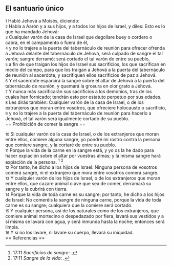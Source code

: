 == El santuario único ==

{{anchor|1}} <small>1</small> Habló Jehová a Moisés, diciendo:<br>
{{anchor|2}} <small>2</small> Habla a Aarón y a sus hijos, y a todos los hijos de Israel, y diles: Esto es lo que ha mandado Jehová:<br>
{{anchor|3}} <small>3</small> Cualquier varón de la casa de Israel que degollare buey o cordero o cabra, en el campamento o fuera de él,<br>
{{anchor|4}} <small>4</small> y no lo trajere a la puerta del tabernáculo de reunión para ofrecer ofrenda a Jehová delante del tabernáculo de Jehová, será culpado de sangre el tal varón; sangre derramó; será cortado el tal varón de entre su pueblo,<br>
{{anchor|5}} <small>5</small> a fin de que traigan los hijos de Israel sus sacrificios, los que sacrifican en medio del campo, para que los traigan a Jehová a la puerta del tabernáculo de reunión al sacerdote, y sacrifiquen ellos sacrificios de paz a Jehová.<br>
{{anchor|6}} <small>6</small> Y el sacerdote esparcirá la sangre sobre el altar de Jehová a la puerta del tabernáculo de reunión, y quemará la grosura en olor grato a Jehová.<br>
{{anchor|7}} <small>7</small> Y nunca más sacrificarán sus sacrificios a los demonios, tras de los cuales han fornicado; tendrán esto por estatuto perpetuo por sus edades.<br>
{{anchor|8}} <small>8</small> Les dirás también: Cualquier varón de la casa de Israel, o de los extranjeros que moran entre vosotros, que ofreciere holocausto o sacrificio,<br>
{{anchor|9}} <small>9</small> y no lo trajere a la puerta del tabernáculo de reunión para hacerlo a Jehová, el tal varón será igualmente cortado de su pueblo.<br>
== Prohibición de comer la sangre ==

{{anchor|10}} <small>10</small> Si cualquier varón de la casa de Israel, o de los extranjeros que moran entre ellos, comiere alguna sangre, yo pondré mi rostro contra la persona que comiere sangre, y la cortaré de entre su pueblo.<br>
{{anchor|11}} <small>11</small> Porque la vida de la carne en la sangre está, y yo os la he dado para hacer expiación sobre el altar por vuestras almas; y la misma sangre hará expiación de la persona. <ref>17:11 ''Sacrificios de sangre'': {{lib|LU|63|6|4}}.</ref> <ref>17:11 ''Sangre de la vida'': {{lib|LU|84|2|1}}.</ref><br>
{{anchor|12}} <small>12</small> Por tanto, he dicho a los hijos de Israel: Ninguna persona de vosotros comerá sangre, ni el extranjero que mora entre vosotros comerá sangre.<br>
{{anchor|13}} <small>13</small> Y cualquier varón de los hijos de Israel, o de los extranjeros que moran entre ellos, que cazare animal o ave que sea de comer, derramará su sangre y la cubrirá con tierra.<br>
{{anchor|14}} <small>14</small> Porque la vida de toda carne es su sangre; por tanto, he dicho a los hijos de Israel: No comeréis la sangre de ninguna carne, porque la vida de toda carne es su sangre; cualquiera que la comiere será cortado.<br>
{{anchor|15}} <small>15</small> Y cualquier persona, así de los naturales como de los extranjeros, que comiere animal mortecino o despedazado por fiera, lavará sus vestidos y a sí misma se lavará con agua, y será inmunda hasta la noche; entonces será limpia.<br>
{{anchor|16}} <small>16</small> Y si no los lavare, ni lavare su cuerpo, llevará su iniquidad.<br>
== Referencias ==

<references />

